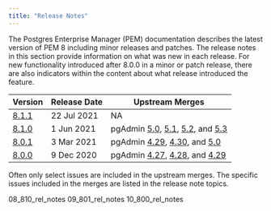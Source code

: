 ```yaml
---
title: "Release Notes"
---
```

The Postgres Enterprise Manager (PEM) documentation describes the latest version of PEM 8 including minor releases and patches. The release notes in this section provide information on what was new in each release. For new functionality introduced after 8.0.0 in a minor or patch release, there are also indicators within the content about what release introduced the feature.

| Version | Release Date | Upstream Merges |
| ------- | ------------ | ---------------
| [8.1.1](09_811_rel_notes)| 22 Jul 2021 | NA |
| [8.1.0](08_810_rel_notes) | 1 Jun 2021 | pgAdmin [5.0](https://www.pgadmin.org/docs/pgadmin4/5.3/release_notes_5_0.html#bug-fixes), [5.1](https://www.pgadmin.org/docs/pgadmin4/5.3/release_notes_5_1.html#bug-fixes), [5.2](https://www.pgadmin.org/docs/pgadmin4/5.3/release_notes_5_2.html#bug-fixes), and [5.3](https://www.pgadmin.org/docs/pgadmin4/5.3/release_notes_5_3.html#bug-fixes) |
| [8.0.1](09_801_rel_notes) | 3 Mar 2021 | pgAdmin [4.29](https://www.pgadmin.org/docs/pgadmin4/4.29/release_notes_4_29.html#bug-fixes), [4.30](https://www.pgadmin.org/docs/pgadmin4/4.30/release_notes_4_30.html#bug-fixes), and [5.0](https://www.pgadmin.org/docs/pgadmin4/5.3/release_notes_5_0.html#bug-fixes) |
| [8.0.0](10_800_rel_notes) | 9 Dec 2020 | pgAdmin [4.27](https://www.pgadmin.org/docs/pgadmin4/4.29/release_notes_4_27.html#bug-fixes), [4.28](https://www.pgadmin.org/docs/pgadmin4/4.29/release_notes_4_28.html#bug-fixes), and [4.29](https://www.pgadmin.org/docs/pgadmin4/4.29/release_notes_4_29.html#bug-fixes) |

Often only select issues are included in the upstream merges. The specific issues included in the merges are listed in the release note topics.

<div class="toctree" maxdepth="4">

08_810_rel_notes 09_801_rel_notes 10_800_rel_notes

</div>
